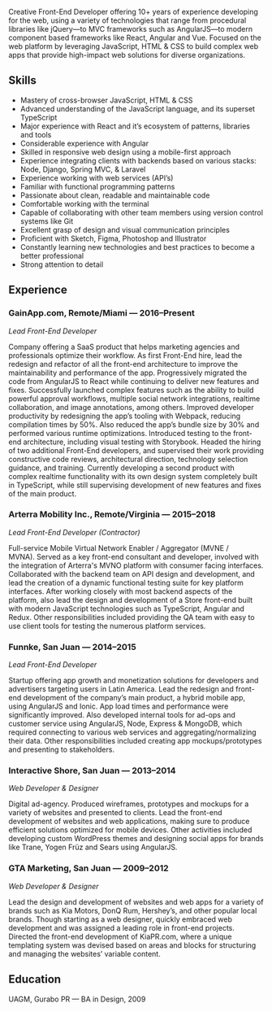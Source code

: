 Creative Front-End Developer offering 10+ years of experience developing for the web, using a variety of technologies that range from procedural libraries like jQuery—to MVC frameworks such as AngularJS—to modern component based frameworks like React, Angular and Vue. Focused on the web platform by leveraging JavaScript, HTML & CSS to build complex web apps that provide high-impact web solutions for diverse organizations.

## Skills

- Mastery of cross-browser JavaScript, HTML & CSS
- Advanced understanding of the JavaScript language, and its superset TypeScript
- Major experience with React and it’s ecosystem of patterns, libraries and tools
- Considerable experience with Angular
- Skilled in responsive web design using a mobile-first approach
- Experience integrating clients with backends based on various stacks: Node, Django, Spring MVC, & Laravel
- Experience working with web services (API’s)
- Familiar with functional programming patterns
- Passionate about clean, readable and maintainable code
- Comfortable working with the terminal
- Capable of collaborating with other team members using version control systems like Git
- Excellent grasp of design and visual communication principles
- Proficient with Sketch, Figma, Photoshop and Illustrator
- Constantly learning new technologies and best practices to become a better professional
- Strong attention to detail

## Experience

### GainApp.com, Remote/Miami — 2016–Present

_Lead Front-End Developer_

Company offering a SaaS product that helps marketing agencies and professionals optimize their workflow. As first Front-End hire, lead the redesign and refactor of all the front-end architecture to improve the maintainability and performance of the app. Progressively migrated the code from AngularJS to React while continuing to deliver new features and fixes. Successfully launched complex features such as the ability to build powerful approval workflows, multiple social network integrations, realtime collaboration, and image annotations, among others. Improved developer productivity by redesigning the app’s tooling with Webpack, reducing compilation times by 50%. Also reduced the app’s bundle size by 30% and performed various runtime optimizations. Introduced testing to the front-end architecture, including visual testing with Storybook. Headed the hiring of two additional Front-End developers, and supervised their work providing constructive code reviews, architectural direction, technology selection guidance, and training. Currently developing a second product with complex realtime functionality with its own design system completely built in TypeScript, while still supervising development of new features and fixes of the main product.

### Arterra Mobility Inc., Remote/Virginia — 2015–2018

_Lead Front-End Developer (Contractor)_

Full-service Mobile Virtual Network Enabler / Aggregator (MVNE / MVNA). Served as a key front-end consultant and developer, involved with the integration of Arterra's MVNO platform with consumer facing interfaces. Collaborated with the backend team on API design and development, and lead the creation of a dynamic functional testing suite for key platform interfaces. After working closely with most backend aspects of the platform, also lead the design and development of a Store front-end built with modern JavaScript technologies such as TypeScript, Angular and Redux. Other responsibilities included providing the QA team with easy to use client tools for testing the numerous platform services.

### Funnke, San Juan — 2014–2015

_Lead Front-End Developer_

Startup offering app growth and monetization solutions for developers and advertisers targeting users in Latin America. Lead the redesign and front-end development of the company’s main product, a hybrid mobile app, using AngularJS and Ionic. App load times and performance were significantly improved. Also developed internal tools for ad-ops and customer service using AngularJS, Node, Express & MongoDB, which required connecting to various web services and aggregating/normalizing their data. Other responsibilities included creating app mockups/prototypes and presenting to stakeholders.

### Interactive Shore, San Juan — 2013–2014

_Web Developer & Designer_

Digital ad-agency. Produced wireframes, prototypes and mockups for a variety of websites and presented to clients. Lead the front-end development of websites and web applications, making sure to produce efficient solutions optimized for mobile devices. Other activities included developing custom WordPress themes and designing social apps for brands like Trane, Yogen Früz and Sears using AngularJS.

### GTA Marketing, San Juan — 2009–2012

_Web Developer & Designer_

Lead the design and development of websites and web apps for a variety of brands such as Kia Motors, DonQ Rum, Hershey’s, and other popular local brands. Though starting as a web designer, quickly embraced web development and was assigned a leading role in front-end projects. Directed the front-end development of KiaPR.com, where a unique templating system was devised based on areas and blocks for structuring and managing the websites’ variable content.

## Education

UAGM, Gurabo PR — BA in Design, 2009
